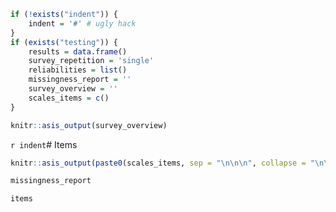 ```r
if (!exists("indent")) {
	indent = '#' # ugly hack
}
if (exists("testing")) {
	results = data.frame()
	survey_repetition = 'single'
	reliabilities = list()
	missingness_report = ''
	survey_overview = '' 
	scales_items = c()
}
```

```r
knitr::asis_output(survey_overview)
```


`r indent`# Items

```r
knitr::asis_output(paste0(scales_items, sep = "\n\n\n", collapse = "\n\n\n"))
```

```r
missingness_report
```


```r
items
```
